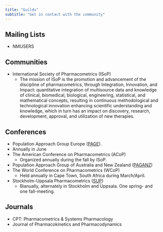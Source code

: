 ```yaml
---
title: "Guilds"
subtitle: "Get in contact with the community"
---
```


:::{.callout-caution title="Under construction"}
:::

## Mailing Lists

* NMUSERS

## Communities

* International Society of Pharmacometrics (ISoP)
  * The mission of ISoP is the promotion and advancement of the discipline of pharmacometrics, through Integration, Innovation, and Impact: quantitative integration of multisource data and knowledge of clinical, biomedical, biological, engineering, statistical, and mathematical concepts, resulting in continuous methodological and technological innovation enhancing scientific understanding and knowledge, which in turn has an impact on discovery, research, development, approval, and utilization of new therapies.

## Conferences

*  Population Approach Group Europe ([PAGE](https://www.page-meeting.org)).
  * Annually in June
* The American Conference on Pharmacometrics (ACoP)
  * Organized annually during the fall by ISoP.
* Population Approach Group of Australia and New Zealand ([PAGANZ](https://www.paganz.org))
* The World Conference on Pharmacometrics (WCoP)
  * Held annually in Cape Town, South Africa during March/April.
* Stockholm-Uppsala Pharmacometrics ([SUP](https://www.sup-meeting.se))
  *  Bianually, alternately in Stockholm and Uppsala. One spring- and one fall-meeting.

## Journals

* CPT: Pharmacometrics & Systems Pharmacology
* Journal of Pharmacokinetics and Pharmacodynamics
